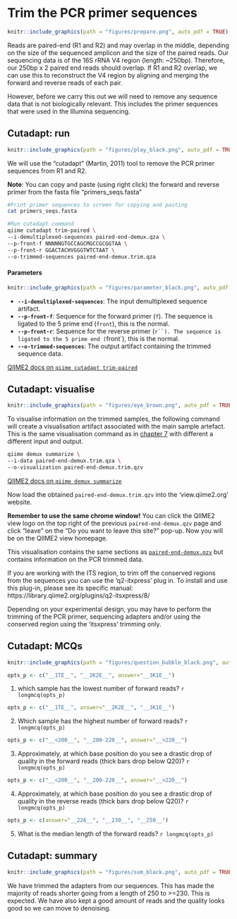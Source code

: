 # Trim the PCR primer sequences {#pcrtrim}
```r
knitr::include_graphics(path = "figures/prepare.png", auto_pdf = TRUE)
``` 

Reads are paired-end (R1 and R2) and may overlap in the middle, depending on the size of the sequenced amplicon and the size of the paired reads. Our sequencing data is of the 16S rRNA V4 region (length: ~250bp). Therefore, our 250bp x 2 paired end reads should overlap. If R1 and R2 overlap, we can use this to reconstruct the V4 region by aligning and merging the forward and reverse reads of each pair.

However, before we carry this out we will need to remove any sequence data that is not biologically relevant. This includes the primer sequences that were used in the Illumina sequencing.

## Cutadapt: run
```r
knitr::include_graphics(path = "figures/play_black.png", auto_pdf = TRUE)
``` 

We will use the “cutadapt” (Martin, 2011) tool to remove the PCR primer sequences from R1 and R2.

__Note__: You can copy and paste (using right click) the forward and reverse primer from the fasta file "primers_seqs.fasta"

```bash
#Print primer sequences to screen for copying and pasting
cat primers_seqs.fasta

#Run cutadapt command
qiime cutadapt trim-paired \
--i-demultiplexed-sequences paired-end-demux.qza \
--p-front-f NNNNNGTGCCAGCMGCCGCGGTAA \
--p-front-r GGACTACHVGGGTWTCTAAT \
--o-trimmed-sequences paired-end-demux.trim.qza
```

#### Parameters {-}
```r
knitr::include_graphics(path = "figures/parameter_black.png", auto_pdf = TRUE)
```

- __`--i-demultiplexed-sequences`__: The input demultiplexed sequence artifact.
- __`--p-front-f`__: Sequence for the forward primer (`f`). The sequence is ligated to the 5 prime end (`front`), this is the normal. 
- __`--p-front-r`__: Sequence for the reverse primer (`r``). The sequence is ligated to the 5 prime end (`front`), this is the normal. 
- __`--o-trimmed-sequences`__: The output artifact containing the trimmed sequence data.

[QIIME2 docs on `qiime cutadapt trim-paired`](https://docs.qiime2.org/2022.2/plugins/available/cutadapt/trim-paired/)

## Cutadapt: visualise
```r
knitr::include_graphics(path = "figures/eye_brown.png", auto_pdf = TRUE)
``` 

To visualise information on the trimmed samples, the following command will create a visualisation artifact associated with the main sample artefact. This is the same visualisation command as in [chapter 7](#chap7_vis) with different a different input and output.

```bash
qiime demux summarize \
--i-data paired-end-demux.trim.qza \
--o-visualization paired-end-demux.trim.qzv
```

[QIIME2 docs on `qiime demux summarize`](https://docs.qiime2.org/2022.2/plugins/available/demux/summarize/)

Now load the obtained `paired-end-demux.trim.qzv` into the ‘view.qiime2.org’ website.

__Remember to use the same chrome window!__ You can click the QIIME2 view logo on the top right of the previous `paired-end-demux.qzv` page and click "leave" on the "Do you want to leave this site?" pop-up. Now you will be on the QIIME2 view homepage.

This visualisation contains the same sections as [`paired-end-demux.qzv`](#chap7output) but contains information on the PCR trimmed data.

If you are working with the ITS region, to trim off the conserved regions from the sequences you can use the ‘q2-itxpress’ plug in. To install and use this plug-in, please see its specific manual: https://library.qiime2.org/plugins/q2-itsxpress/8/

Depending on your experimental design, you may have to perform the trimming of the PCR primer, sequencing adapters and/or using the conserved region using the ‘itsxpress’ trimming only.

## Cutadapt: MCQs
```r
knitr::include_graphics(path = "figures/question_bubble_black.png", auto_pdf = TRUE)
```

```r
opts_p <- c("__1TE__", "__2K2E__", answer="__3K1E__")
```
1. which sample has the lowest number of forward reads? `r longmcq(opts_p)`

```r
opts_p <- c("__1TE__", answer="__2K2E__", "__3K1E__")
```
2. Which sample has the highest number of forward reads? `r longmcq(opts_p)`

```r
opts_p <- c("__<200__", "__200-220__", answer="__>220__")
```
3. Approximately, at which base position do you see a drastic drop of quality in the forward reads (thick bars drop below Q20)? `r longmcq(opts_p)`

```r
opts_p <- c("__<200__", "__200-220__", answer="__>220__")
```
4. Approximately, at which base position do you see a drastic drop of quality in the reverse reads (thick bars drop below Q20)? `r longmcq(opts_p)`

```r
opts_p <- c(answer="__226__", "__230__", "__250__")
```
5. What is the median length of the forward reads? `r longmcq(opts_p)`

## Cutadapt: summary
```r
knitr::include_graphics(path = "figures/sum_black.png", auto_pdf = TRUE)
```

We have trimmed the adapters from our sequences. This has made the majority of reads shorter going from a length of 250 to >=230. This is expected. We have also kept a good amount of reads and the quality looks good so we can move to denoising.
